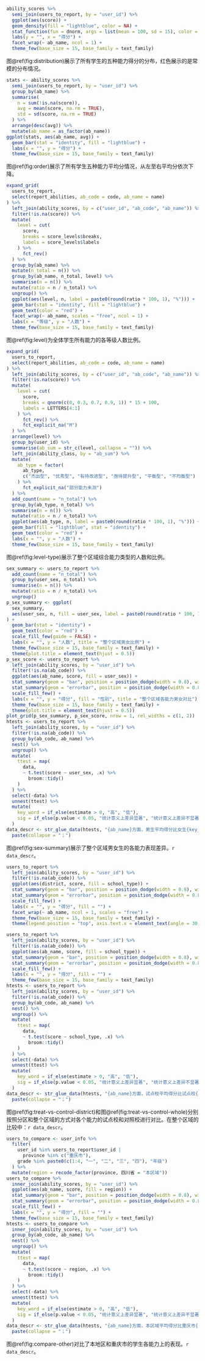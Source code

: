 ```r
ability_scores %>% 
  semi_join(users_to_report, by = "user_id") %>% 
  ggplot(aes(score)) +
  geom_density(fill = "lightblue", color = NA) +
  stat_function(fun = dnorm, args = list(mean = 100, sd = 15), color = "red") +
  labs(y = "", x = "得分") +
  facet_wrap(~ ab_name, ncol = 1) +
  theme_few(base_size = 15, base_family = text_family)
```

图\@ref(fig:distribution)展示了所有学生的五种能力得分的分布，红色展示的是常模的分布情况。

```r
stats <- ability_scores %>%
  semi_join(users_to_report, by = "user_id") %>% 
  group_by(ab_name) %>% 
  summarise(
    n = sum(!is.na(score)),
    avg = mean(score, na.rm = TRUE),
    std = sd(score, na.rm = TRUE)
  ) %>% 
  arrange(desc(avg)) %>% 
  mutate(ab_name = as_factor(ab_name))
ggplot(stats, aes(ab_name, avg)) +
  geom_bar(stat = "identity", fill = "lightblue") +
  labs(x = "", y = "得分") +
  theme_few(base_size = 15, base_family = text_family)
```

图\@ref(fig:order)展示了所有学生五种能力平均分情况，从左至右平均分依次下降。

```r
expand_grid(
  users_to_report, 
  select(report_abilities, ab_code = code, ab_name = name)
) %>% 
  left_join(ability_scores, by = c("user_id", "ab_code", "ab_name")) %>%
  filter(!is.na(score)) %>% 
  mutate(
    level = cut(
      score,
      breaks = score_levels$breaks,
      labels = score_levels$labels
    ) %>%
      fct_rev()
  ) %>% 
  group_by(ab_name) %>% 
  mutate(n_total = n()) %>% 
  group_by(ab_name, n_total, level) %>% 
  summarise(n = n()) %>%
  mutate(ratio = n / n_total) %>% 
  ungroup() %>% 
  ggplot(aes(level, n, label = paste0(round(ratio * 100, 1), "%"))) +
  geom_bar(stat = "identity", fill = "lightblue") +
  geom_text(color = "red") +
  facet_wrap(~ ab_name, scales = "free", ncol = 1) +
  labs(x = "等级", y = "人数") +
  theme_few(base_size = 15, base_family = text_family)
```

图\@ref(fig:level)为全体学生所有能力的各等级人数比例。

```r
expand_grid(
  users_to_report, 
  select(report_abilities, ab_code = code, ab_name = name)
) %>% 
  left_join(ability_scores, by = c("user_id", "ab_code", "ab_name")) %>%
  filter(!is.na(score)) %>% 
  mutate(
    level = cut(
      score,
      breaks = qnorm(c(0, 0.3, 0.7, 0.9, 1)) * 15 + 100,
      labels = LETTERS[4:1]
    ) %>%
      fct_rev() %>% 
      fct_explicit_na("M")
  ) %>% 
  arrange(level) %>% 
  group_by(user_id) %>% 
  summarise(ab_sum = str_c(level, collapse = "")) %>% 
  left_join(ability_class, by = "ab_sum") %>% 
  mutate(
    ab_type = factor(
      ab_type, 
      c("杰出型", "优秀型", "有待改进型", "亟待提升型", "平衡型", "不均衡型")
    ) %>% 
      fct_explicit_na("部分能力未测")
  ) %>% 
  add_count(name = "n_total") %>% 
  group_by(ab_type, n_total) %>% 
  summarise(n = n()) %>% 
  mutate(ratio = n / n_total) %>% 
  ggplot(aes(ab_type, n, label = paste0(round(ratio * 100, 1), "%"))) +
  geom_bar(fill = "lightblue", stat = "identity") +
  geom_text(color = "red") +
  labs(x = "", y = "人数") +
  theme_few(base_size = 15, base_family = text_family)
```

图\@ref(fig:level-type)展示了整个区域综合能力类型的人数和比例。

```r
sex_summary <- users_to_report %>% 
  add_count(name = "n_total") %>% 
  group_by(user_sex, n_total) %>% 
  summarise(n = n()) %>% 
  mutate(ratio = n / n_total) %>% 
  ungroup()
p_sex_summary <- ggplot(
  sex_summary, 
  aes(user_sex, n, fill = user_sex, label = paste0(round(ratio * 100, 1), "%"))
) +
  geom_bar(stat = "identity") +
  geom_text(color = "red") +
  scale_fill_few(guide = FALSE) +
  labs(x = "", y = "人数", title = "整个区域男女比例") +
  theme_few(base_size = 15, base_family = text_family) +
  theme(plot.title = element_text(hjust = 0.5))
p_sex_score <- users_to_report %>% 
  left_join(ability_scores, by = "user_id") %>% 
  filter(!is.na(ab_code)) %>% 
  ggplot(aes(ab_name, score, fill = user_sex)) +
  stat_summary(geom = "bar", position = position_dodge(width = 0.8), width = 0.8) +
  stat_summary(geom = "errorbar", position = position_dodge(width = 0.8), width = 0) +
  scale_fill_few() +
  labs(x = "", y = "得分", fill = "性别", title = "整个区域各能力男女对比") +
  theme_few(base_size = 15, base_family = text_family) +
  theme(plot.title = element_text(hjust = 0.5))
plot_grid(p_sex_summary, p_sex_score, nrow = 1, rel_widths = c(1, 2))
htests <- users_to_report %>%
  left_join(ability_scores, by = "user_id") %>% 
  filter(!is.na(ab_code)) %>% 
  group_by(ab_code, ab_name) %>% 
  nest() %>% 
  ungroup() %>% 
  mutate(
    ttest = map(
      data, 
      ~ t.test(score ~ user_sex, .x) %>% 
        broom::tidy()
    )
  ) %>% 
  select(-data) %>% 
  unnest(ttest) %>% 
  mutate(
    key_word = if_else(estimate > 0, "高", "低"),
    sig = if_else(p.value < 0.05, "统计意义上差异显著", "统计意义上差异不显著")
  )
data_descr <- str_glue_data(htests, "{ab_name}方面，男生平均得分比女生{key_word}{round(abs(estimate), 2)}分（{sig}）") %>% 
  paste(collapse = "；")
```

图\@ref(fig:sex-summary)展示了整个区域男女生的各能力表现差异。`r data_descr`。

```r
users_to_report %>% 
  left_join(ability_scores, by = "user_id") %>% 
  filter(!is.na(ab_code)) %>% 
  ggplot(aes(district, score, fill = school_type)) +
  stat_summary(geom = "bar", position = position_dodge(width = 0.8), width = 0.8) +
  stat_summary(geom = "errorbar", position = position_dodge(width = 0.8), width = 0) +
  scale_fill_few() +
  labs(x = "", y = "得分", fill = "") +
  facet_wrap(~ ab_name, ncol = 1, scales = "free") +
  theme_few(base_size = 15, base_family = text_family) +
  theme(legend.position = "top", axis.text.x = element_text(angle = 30, vjust = 0.5))
```

```r
users_to_report %>% 
  left_join(ability_scores, by = "user_id") %>% 
  filter(!is.na(ab_code)) %>% 
  ggplot(aes(ab_name, score, fill = school_type)) +
  stat_summary(geom = "bar", position = position_dodge(width = 0.8), width = 0.8) +
  stat_summary(geom = "errorbar", position = position_dodge(width = 0.8), width = 0) +
  scale_fill_few() +
  labs(x = "", y = "得分", fill = "") +
  theme_few(base_size = 15, base_family = text_family)
htests <- users_to_report %>% 
  left_join(ability_scores, by = "user_id") %>% 
  filter(!is.na(ab_code)) %>% 
  group_by(ab_code, ab_name) %>% 
  nest() %>% 
  ungroup() %>% 
  mutate(
    ttest = map(
      data,
      ~ t.test(score ~ school_type, .x) %>% 
        broom::tidy()
    )
  ) %>% 
  select(-data) %>% 
  unnest(ttest) %>% 
  mutate(
    key_word = if_else(estimate > 0, "高", "低"),
    sig = if_else(p.value < 0.05, "统计意义上差异显著", "统计意义上差异不显著")
  )
data_descr <- str_glue_data(htests, "{ab_name}方面，试点校平均得分比试点校{key_word}{round(abs(estimate), 2)}分（{sig}）") %>% 
  paste(collapse = "；")
```

图\@ref(fig:treat-vs-control-district)和图\@ref(fig:treat-vs-control-whole)分别按照分区和整个区域的方式对各个能力的试点校和对照校进行对比。在整个区域的比较中：`r data_descr`。

```r
users_to_compare <- user_info %>% 
  filter(
    user_id %in% users_to_report$user_id |
      province %in% c("重庆市"),
    grade %in% paste0(c(1:4, "一", "二", "三", "四"), "年级")
  ) %>% 
  mutate(region = recode_factor(province, 四川省 = "本区域"))
users_to_compare %>% 
  inner_join(ability_scores, by = "user_id") %>% 
  ggplot(aes(ab_name, score, fill = region)) +
  stat_summary(geom = "bar", position = position_dodge(width = 0.8), width = 0.8) +
  stat_summary(geom = "errorbar", position = position_dodge(width = 0.8), width = 0) +
  scale_fill_few() +
  labs(x = "", y = "得分", fill = "") +
  theme_few(base_size = 15, base_family = text_family)
htests <- users_to_compare %>% 
  inner_join(ability_scores, by = "user_id") %>% 
  group_by(ab_code, ab_name) %>% 
  nest() %>% 
  ungroup() %>% 
  mutate(
    ttest = map(
      data,
      ~ t.test(score ~ region, .x) %>% 
        broom::tidy()
    )
  ) %>% 
  select(-data) %>% 
  unnest(ttest) %>% 
  mutate(
    key_word = if_else(estimate > 0, "高", "低"),
    sig = if_else(p.value < 0.05, "统计意义上差异显著", "统计意义上差异不显著")
  )
data_descr <- str_glue_data(htests, "{ab_name}方面，本区域平均得分比重庆市{key_word}{round(abs(estimate), 2)}分（{sig}）") %>% 
  paste(collapse = "；")
```

图\@ref(fig:compare-other)对比了本地区和重庆市的学生各能力上的表现。`r data_descr`。
